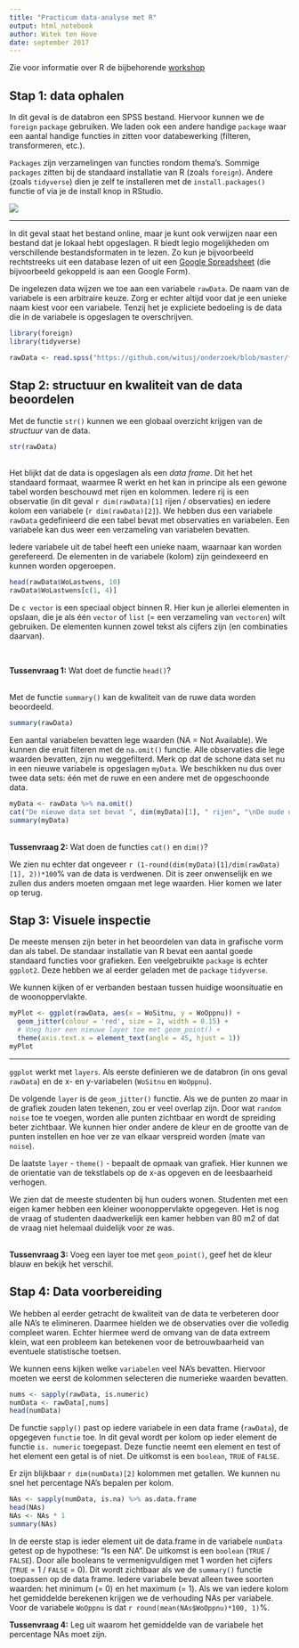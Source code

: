 ```yaml
---
title: "Practicum data-analyse met R"
output: html_notebook
author: Witek ten Hove
date: september 2017
---
```


Zie voor informatie over R de bijbehorende [workshop](https://witusj.github.io/WorkshopSI/) 

## Stap 1: data ophalen

In dit geval is de databron een SPSS bestand. Hiervoor kunnen we de `foreign` `package` gebruiken. We laden ook een andere handige `package` waar een aantal handige functies in zitten voor databewerking (filteren, transformeren, etc.).

`Packages` zijn verzamelingen van functies rondom thema's. Sommige `packages` zitten bij de standaard installatie van R (zoals `foreign`). Andere (zoals `tidyverse`) dien je zelf te installeren met de `install.packages()` functie of via je de install knop in RStudio.

![](images/install.png)

<hr>
In dit geval staat het bestand online, maar je kunt ook verwijzen naar een bestand dat je lokaal hebt opgeslagen. R biedt legio mogelijkheden om verschillende bestandsformaten in te lezen. Zo kun je bijvoorbeeld rechtstreeks uit een database lezen of uit een [Google Spreadsheet](https://cran.r-project.org/web/packages/gsheet/gsheet.pdf) (die bijvoorbeeld gekoppeld is aan een Google Form).

De ingelezen data wijzen we toe aan een variabele `rawData`. De naam van de variabele is een arbitraire keuze. Zorg er echter altijd voor dat je een unieke naam kiest voor een variabele. Tenzij het je expliciete bedoeling is de data die in de variabele is opgeslagen te overschrijven.

```r
library(foreign)
library(tidyverse)

rawData <- read.spss("https://github.com/witusj/onderzoek/blob/master/files/enqu%C3%AAte%20woonwensen%20studenten%202016%20data%20in%20SPSS.sav?raw=true", to.data.frame = TRUE)
```

## Stap 2: structuur en kwaliteit van de data beoordelen
Met de functie `str()` kunnen we een globaal overzicht krijgen van de *structuur* van de data.

```r
str(rawData)
```
<br>
Het blijkt dat de data is opgeslagen als een *data frame*. Dit het het standaard formaat, waarmee R werkt en het kan in principe als een gewone tabel worden beschouwd met rijen en kolommen. Iedere rij is een observatie (in dit geval `r dim(rawData)[1]` rijen / observaties) en iedere kolom een variabele (`r dim(rawData)[2]`). We hebben dus een variabele `rawData` gedefinieerd die een tabel bevat met observaties en variabelen. Een variabele kan dus weer een verzameling van variabelen bevatten.

Iedere variabele uit de tabel heeft een unieke naam, waarnaar kan worden gerefereerd. De elementen in de variabele (kolom) zijn geindexeerd en kunnen worden opgeroepen.

```r
head(rawData$WoLastwens, 10)
rawData$WoLastwens[c(1, 4)]
```
De `c vector` is een speciaal object binnen R. Hier kun je allerlei elementen in opslaan, die je als één `vector` of `list` (= een verzameling van `vectoren`) wilt gebruiken. De elementen kunnen zowel tekst als cijfers zijn (en combinaties daarvan).

<br>

**Tussenvraag 1:** Wat doet de functie `head()`?

<br>
Met de functie `summary()` kan de kwaliteit van de ruwe data worden beoordeeld.

```r
summary(rawData)
```

Een aantal variabelen bevatten lege waarden (NA = Not Available). We kunnen die eruit filteren met de `na.omit()` functie. Alle observaties die lege waarden bevatten, zijn nu weggefilterd. Merk op dat de schone data set nu in een nieuwe variabele is opgeslagen `myData`. We beschikken nu dus over twee data sets: één met de ruwe en een andere met de opgeschoonde data.

```r
myData <- rawData %>% na.omit()
cat("De nieuwe data set bevat ", dim(myData)[1], " rijen", "\nDe oude data set bevat ", dim(rawData)[1], " rijen\n")
summary(myData)
```
<br>
**Tussenvraag 2:** Wat doen de functies `cat()` en `dim()`?

We zien nu echter dat ongeveer `r (1-round(dim(myData)[1]/dim(rawData)[1], 2))*100`% van de data is verdwenen. Dit is zeer onwenselijk en we zullen dus anders moeten omgaan met lege waarden. Hier komen we later op terug.

## Stap 3: Visuele inspectie
De meeste mensen zijn beter in het beoordelen van data in grafische vorm dan als tabel. De standaar installatie van R bevat een aantal goede standaard functies voor grafieken. Een veelgebruikte `package` is echter `ggplot2`. Deze hebben we al eerder geladen met de `package` `tidyverse`.

We kunnen kijken of er verbanden bestaan tussen huidige woonsituatie en de woonoppervlakte.

```r
myPlot <- ggplot(rawData, aes(x = WoSitnu, y = WoOppnu)) +
  geom_jitter(colour = 'red', size = 2, width = 0.15) +
  # Voeg hier een nieuwe layer toe met geom_point() +
  theme(axis.text.x = element_text(angle = 45, hjust = 1))
myPlot
```
<hr>

`ggplot` werkt met `layers`. Als eerste definieren we de databron (in ons geval `rawData`) en de x- en y-variabelen (`WoSitnu` en `WoOppnu`).

De volgende `layer` is de `geom_jitter()` functie. Als we de punten zo maar in de grafiek zouden laten tekenen, zou er veel overlap zijn. Door wat `random noise` toe te voegen, worden alle punten zichtbaar en wordt de spreiding beter zichtbaar. We kunnen hier onder andere de kleur en de grootte van de punten instellen en hoe ver ze van elkaar verspreid worden (mate van `noise`).

De laatste `layer` - `theme()` - bepaalt de opmaak van grafiek. Hier kunnen we de orientatie van de tekstlabels op de x-as opgeven en de leesbaarheid verhogen.

We zien dat de meeste studenten bij hun ouders wonen. Studenten met een eigen kamer hebben een kleiner woonoppervlakte opgegeven. Het is nog de vraag of studenten daadwerkelijk een kamer hebben van 80 m2 of dat de vraag niet helemaal duidelijk voor ze was.

<br>
**Tussenvraag 3:** Voeg een layer toe met `geom_point()`, geef het de kleur blauw en bekijk het verschil.

## Stap 4: Data voorbereiding
We hebben al eerder getracht de kwaliteit van de data te verbeteren door alle NA's te elimineren. Daarmee hielden we de observaties over die volledig compleet waren. Echter hiermee werd de omvang van de data extreem klein, wat een probleem kan betekenen voor de betrouwbaarheid van eventuele statistische toetsen.

We kunnen eens kijken welke `variabelen` veel NA's bevatten. Hiervoor moeten we eerst de kolommen selecteren die numerieke waarden bevatten.

```r
nums <- sapply(rawData, is.numeric)
numData <- rawData[,nums]
head(numData)
```

De functie `sapply()` past op iedere variabele in een data frame (`rawData`), de opgegeven `functie` toe. In dit geval wordt per kolom op ieder element de functie `is. numeric` toegepast. Deze functie neemt een element en test of het element een getal is of niet. De uitkomst is een `boolean`, `TRUE` of `FALSE`.

Er zijn blijkbaar `r dim(numData)[2]` kolommen met getallen. We kunnen nu snel het percentage NA's bepalen per kolom.
```r
NAs <- sapply(numData, is.na) %>% as.data.frame
head(NAs)
NAs <- NAs * 1
summary(NAs)
```

In de eerste stap is ieder element uit de data.frame in de variabele `numData` getest op de hypothese: "Is een NA". De uitkomst is een `boolean` (`TRUE` / `FALSE`). Door alle booleans te vermenigvuldigen met 1 worden het cijfers (`TRUE` = 1 / `FALSE` = 0). Dit wordt zichtbaar als we de `summary()` functie toepassen op de data frame. Iedere variabele bevat alleen twee soorten waarden: het minimum (= 0) en het maximum (= 1). Als we van iedere kolom het gemiddelde berekenen krijgen we de verhouding NAs per variabele. Voor de variabele `WoOppnu` is dat `r round(mean(NAs$WoOppnu)*100, 1)`%.

**Tussenvraag 4:** Leg uit waarom het gemiddelde van de variabele het percentage NAs moet zijn.




